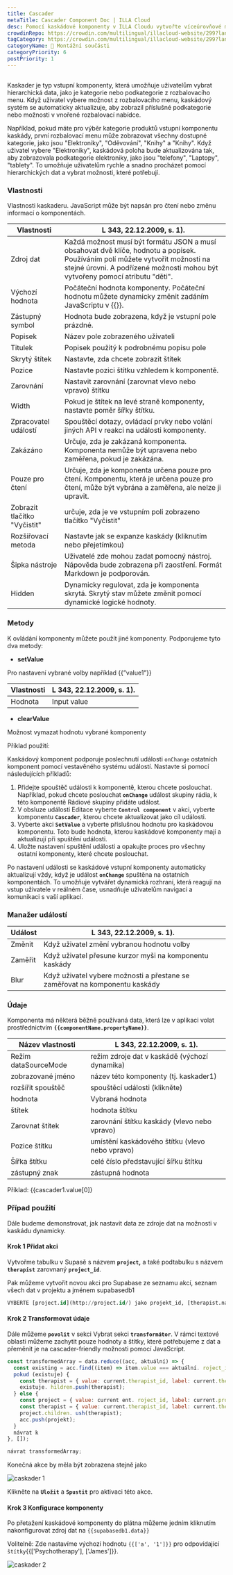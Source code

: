 ```yaml
---
title: Cascader
metaTitle: Cascader Component Doc | ILLA Cloud
desc: Pomocí kaskádové komponenty v ILLA Cloudu vytvořte víceúrovňové menu pro webové aplikace. Zjistěte, co je Cascader a jak přizpůsobit a ovládat možnosti kaskády.
crowdinRepo: https://crowdin.com/multilingual/illacloud-website/299?languages=cs&filter=basic&value=0
tagCategory: https://crowdin.com/multilingual/illacloud-website/299?languages=cs&filter=basic&value=0
categoryName: 🧬 Montážní součásti
categoryPriority: 6
postPriority: 1
---
```


## <h2 hidden>Co je to Cascader?</h2>

Kaskader je typ vstupní komponenty, která umožňuje uživatelům vybrat hierarchická data, jako je kategorie nebo podkategorie z rozbalovacího menu. Když uživatel vybere možnost z rozbalovacího menu, kaskádový systém se automaticky aktualizuje, aby zobrazil příslušné podkategorie nebo možnosti v vnořené rozbalovací nabídce.

Například, pokud máte pro výběr kategorie produktů vstupní komponentu kaskády, první rozbalovací menu může zobrazovat všechny dostupné kategorie, jako jsou "Elektroniky", "Oděvování", "Knihy" a "Knihy". Když uživatel vybere "Elektroniky", kaskádová poloha bude aktualizována tak, aby zobrazovala podkategorie elektroniky, jako jsou "telefony", "Laptopy", "tablety". To umožňuje uživatelům rychle a snadno procházet pomocí hierarchických dat a vybrat možnosti, které potřebují.

### Vlastnosti

Vlastnosti kaskaderu. JavaScript může být napsán pro čtení nebo změnu informací o komponentách.

| Vlastnosti                   | L 343, 22.12.2009, s. 1).                                                                                                                                                                                      |
| ---------------------------- | -------------------------------------------------------------------------------------------------------------------------------------------------------------------------------------------------------------- |
| Zdroj dat                    | Každá možnost musí být formátu JSON a musí obsahovat dvě klíče, hodnotu a popisek. Používáním polí můžete vytvořit možnosti na stejné úrovni. A podřízené možnosti mohou být vytvořeny pomocí atributu "děti". |
| Výchozí hodnota              | Počáteční hodnota komponenty. Počáteční hodnotu můžete dynamicky změnit zadáním JavaScriptu v {{}}.                                                                                                            |
| Zástupný symbol              | Hodnota bude zobrazena, když je vstupní pole prázdné.                                                                                                                                                          |
| Popisek                      | Název pole zobrazeného uživateli                                                                                                                                                                               |
| Titulek                      | Popisek použitý k podrobnému popisu pole                                                                                                                                                                       |
| Skrytý štítek                | Nastavte, zda chcete zobrazit štítek                                                                                                                                                                           |
| Pozice                       | Nastavte pozici štítku vzhledem k komponentě.                                                                                                                                                                  |
| Zarovnání                    | Nastavit zarovnání (zarovnat vlevo nebo vpravo) štítku                                                                                                                                                         |
| Width                        | Pokud je štítek na levé straně komponenty, nastavte poměr šířky štítku.                                                                                                                                        |
| Zpracovatel událostí         | Spouštěcí dotazy, ovládací prvky nebo volání jiných API v reakci na události komponenty.                                                                                                                       |
| Zakázáno                     | Určuje, zda je zakázaná komponenta. Komponenta nemůže být upravena nebo zaměřena, pokud je zakázána.                                                                                                           |
| Pouze pro čtení              | Určuje, zda je komponenta určena pouze pro čtení. Komponentu, která je určena pouze pro čtení, může být vybrána a zaměřena, ale nelze ji upravit.                                                              |
| Zobrazit tlačítko "Vyčistit" | určuje, zda je ve vstupním poli zobrazeno tlačítko "Vyčistit"                                                                                                                                                  |
| Rozšiřovací metoda           | Nastavte jak se expanze kaskády (kliknutím nebo přejetímkou)                                                                                                                                                   |
| Šipka nástroje               | Uživatelé zde mohou zadat pomocný nástroj. Nápověda bude zobrazena při zaostření. Formát Markdown je podporován.                                                                                               |
| Hidden                       | Dynamicky regulovat, zda je komponenta skrytá. Skrytý stav můžete změnit pomocí dynamické logické hodnoty.                                                                                                     |

### Metody

K ovládání komponenty můžete použít jiné komponenty. Podporujeme tyto dva metody:

-   **setValue**

Pro nastavení vybrané volby například {{”value1”}}

| Vlastnosti | L 343, 22.12.2009, s. 1). |
| ---------- | ------------------------- |
| Hodnota    | Input value               |

-   **clearValue**

Možnost vymazat hodnotu vybrané komponenty 

Příklad použití:

Kaskádový komponent podporuje poslechnutí události `onChange` ostatních komponent pomocí vestavěného systému událostí. Nastavte si pomocí následujících příkladů:

1.  Přidejte spouštěč události k komponentě, kterou chcete poslouchat. Například, pokud chcete poslouchat **`onChange`** událost skupiny rádia, k této komponentě Rádiové skupiny přidáte událost.
2.  V obsluze události Editace vyberte **`Control component`** v akci, vyberte komponentu **`Cascader`**, kterou chcete aktualizovat jako cíl události.
3.  Vyberte akci **`SetValue`** a vyberte příslušnou hodnotu pro kaskádovou komponentu. Toto bude hodnota, kterou kaskádové komponenty mají a aktualizují při spuštění události.
4.  Uložte nastavení spuštění události a opakujte proces pro všechny ostatní komponenty, které chcete poslouchat.

Po nastavení události se kaskádové vstupní komponenty automaticky aktualizují vždy, když je událost **`onChange`** spuštěna na ostatních komponentách. To umožňuje vytvářet dynamická rozhraní, která reagují na vstup uživatele v reálném čase, usnadňuje uživatelům navigaci a komunikaci s vaší aplikací.

### Manažer událostí

| Událost | L 343, 22.12.2009, s. 1).                                                   |
| ------- | --------------------------------------------------------------------------- |
| Změnit  | Když uživatel změní vybranou hodnotu volby                                  |
| Zaměřit | Když uživatel přesune kurzor myši na komponentu kaskády                     |
| Blur    | Když uživatel vybere možnosti a přestane se zaměřovat na komponentu kaskády |

### Údaje

Komponenta má některá běžně používaná data, která lze v aplikaci volat prostřednictvím **`{{componentName.propertyName}}`**.

| Název vlastnosti     | L 343, 22.12.2009, s. 1).                       |
| -------------------- | ----------------------------------------------- |
| Režim dataSourceMode | režim zdroje dat v kaskádě (výchozí dynamika)   |
| zobrazované jméno    | název této komponenty (tj. kaskader1)           |
| rozšířit spouštěč    | spouštěcí události (klikněte)                   |
| hodnota              | Vybraná hodnota                                 |
| štítek               | hodnota štítku                                  |
| Zarovnat štítek      | zarovnání štítku kaskády (vlevo nebo vpravo)    |
| Pozice štítku        | umístění kaskádového štítku (vlevo nebo vpravo) |
| Šířka štítku         | celé číslo představující šířku štítku           |
| zástupný znak        | zástupná hodnota                                |

Příklad: {{cascader1.value[0]}

### Případ použití

Dále budeme demonstrovat, jak nastavit data ze zdroje dat na možnosti v kaskádu dynamicky. 

#### Krok 1 Přidat akci

Vytvořme tabulku v Supasě s názvem **`project`,** a také podtabulku s názvem **`therapist`** zarovnaný **`project_id`**.

Pak můžeme vytvořit novou akci pro Supabase ze seznamu akcí, seznam všech dat v projektu a jménem supabasedb1 

```sql
VYBERTE [project.id](http://project.id/) jako projekt_id, [therapist.name](http://therapist.name/) jako terapist_name od terapeut se připojit k projektu na therapist.project_id = [project.id](http://project.id/)
```

#### Krok 2 Transformovat údaje

Dále můžeme **`povolit`** v sekci Vybrat sekci **`transformátor`**. V rámci textové oblasti můžeme zachytit pouze hodnoty a štítky, které potřebujeme z dat a přeměnit je na cascader-friendly možnosti pomocí JavaScript.

```jsx
const transformedArray = data.reduce((acc, aktuální) => {
  const existing = acc.find((item) => item.value === aktuální. roject_id);
  pokud (existuje) {
    const therapist = { value: current.therapist_id, label: current.therapist_name };
    existuje. hildren.push(therapist);
  } else {
    const project = { value: current ent. roject_id, label: current.project_name, děti: [] };
    const therapist = { value: current.therapist_id, label: current.therapist_name };
    project.children. ush(therapist);
    acc.push(projekt);
  }
  návrat k
}, []);

návrat transformedArray;
```

Konečná akce by měla být zobrazena stejně jako

![caskader 1](https://cdn.illacloud.com/official-website/img/docs/cascader1.png)

Klikněte na **`Uložit`** a **`Spustit`** pro aktivaci této akce.

#### Krok 3 Konfigurace komponenty

Po přetažení kaskádové komponenty do plátna můžeme jedním kliknutím nakonfigurovat zdroj dat na `{{supabasedb1.data}}` 

Volitelně: Zde nastavíme výchozí hodnotu `{{['a', '1']}}` pro odpovídající `štítky`{{['Psychotherapy'], ['James']}}.

![caskader 2](https://cdn.illacloud.com/official-website/img/docs/cascader0.png)

